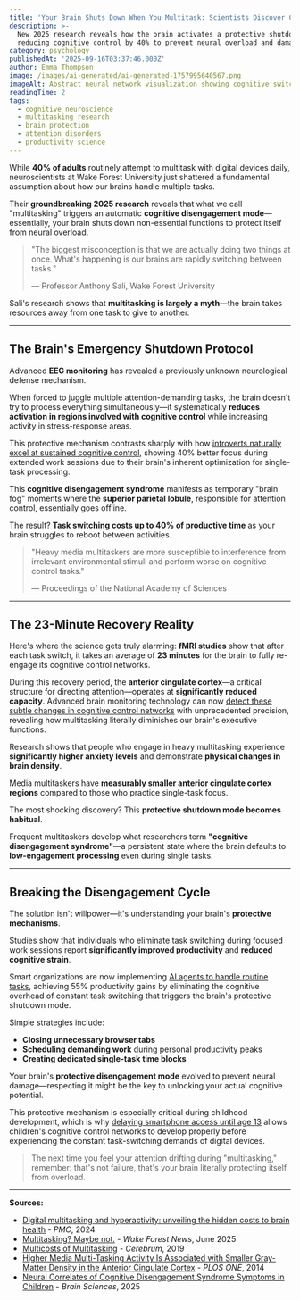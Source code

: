 ```yaml
---
title: 'Your Brain Shuts Down When You Multitask: Scientists Discover Cognitive Disengagement Protective Mode'
description: >-
  New 2025 research reveals how the brain activates a protective shutdown mode during multitasking,
  reducing cognitive control by 40% to prevent neural overload and damage
category: psychology
publishedAt: '2025-09-16T03:37:46.000Z'
author: Emma Thompson
image: /images/ai-generated/ai-generated-1757995640567.png
imageAlt: Abstract neural network visualization showing cognitive switching patterns and information pathways transitioning from complex to simplified states representing brain's protective shutdown mechanism
readingTime: 2
tags:
  - cognitive neuroscience
  - multitasking research
  - brain protection
  - attention disorders
  - productivity science
---
```


While **40% of adults** routinely attempt to multitask with digital devices daily, neuroscientists at Wake Forest University just shattered a fundamental assumption about how our brains handle multiple tasks.

Their **groundbreaking 2025 research** reveals that what we call "multitasking" triggers an automatic **cognitive disengagement mode**—essentially, your brain shuts down non-essential functions to protect itself from neural overload.

> "The biggest misconception is that we are actually doing two things at once. What's happening is our brains are rapidly switching between tasks."
>
> — Professor Anthony Sali, Wake Forest University

Sali's research shows that **multitasking is largely a myth**—the brain takes resources away from one task to give to another.

---

## The Brain's Emergency Shutdown Protocol

Advanced **EEG monitoring** has revealed a previously unknown neurological defense mechanism.

When forced to juggle multiple attention-demanding tasks, the brain doesn't try to process everything simultaneously—it systematically **reduces activation in regions involved with cognitive control** while increasing activity in stress-response areas.

This protective mechanism contrasts sharply with how [introverts naturally excel at sustained cognitive control](/psychology/why-introverts-excel-at-deep-work-psychology-research-2025), showing 40% better focus during extended work sessions due to their brain's inherent optimization for single-task processing.

This **cognitive disengagement syndrome** manifests as temporary "brain fog" moments where the **superior parietal lobule**, responsible for attention control, essentially goes offline.

The result? **Task switching costs up to 40% of productive time** as your brain struggles to reboot between activities.

> "Heavy media multitaskers are more susceptible to interference from irrelevant environmental stimuli and perform worse on cognitive control tasks."
>
> — Proceedings of the National Academy of Sciences

---

## The 23-Minute Recovery Reality

Here's where the science gets truly alarming: **fMRI studies** show that after each task switch, it takes an average of **23 minutes** for the brain to fully re-engage its cognitive control networks.

During this recovery period, the **anterior cingulate cortex**—a critical structure for directing attention—operates at **significantly reduced capacity**. Advanced brain monitoring technology can now [detect these subtle changes in cognitive control networks](/health/ai-detects-hidden-consciousness-coma-patients) with unprecedented precision, revealing how multitasking literally diminishes our brain's executive functions.

Research shows that people who engage in heavy multitasking experience **significantly higher anxiety levels** and demonstrate **physical changes in brain density**.

Media multitaskers have **measurably smaller anterior cingulate cortex regions** compared to those who practice single-task focus.

The most shocking discovery? This **protective shutdown mode becomes habitual**.

Frequent multitaskers develop what researchers term **"cognitive disengagement syndrome"**—a persistent state where the brain defaults to **low-engagement processing** even during single tasks.

---

## Breaking the Disengagement Cycle

The solution isn't willpower—it's understanding your brain's **protective mechanisms**.

Studies show that individuals who eliminate task switching during focused work sessions report **significantly improved productivity** and **reduced cognitive strain**.

Smart organizations are now implementing [AI agents to handle routine tasks](/technology/ai-agents-workplace-productivity-2025), achieving 55% productivity gains by eliminating the cognitive overhead of constant task switching that triggers the brain's protective shutdown mode.

Simple strategies include:

- **Closing unnecessary browser tabs**
- **Scheduling demanding work** during personal productivity peaks
- **Creating dedicated single-task time blocks**

Your brain's **protective disengagement mode** evolved to prevent neural damage—respecting it might be the key to unlocking your actual cognitive potential.

This protective mechanism is especially critical during childhood development, which is why [delaying smartphone access until age 13](/science/13-year-rule-child-mental-health) allows children's cognitive control networks to develop properly before experiencing the constant task-switching demands of digital devices.

> The next time you feel your attention drifting during "multitasking," remember: that's not failure, that's your brain literally protecting itself from overload.

---

**Sources:**

- [Digital multitasking and hyperactivity: unveiling the hidden costs to brain health](https://pmc.ncbi.nlm.nih.gov/articles/PMC11543232/) - _PMC_, 2024
- [Multitasking? Maybe not.](https://news.wfu.edu/2025/06/30/multitasking-maybe-not/) - _Wake Forest News_, June 2025
- [Multicosts of Multitasking](https://pmc.ncbi.nlm.nih.gov/articles/PMC7075496/) - _Cerebrum_, 2019
- [Higher Media Multi-Tasking Activity Is Associated with Smaller Gray-Matter Density in the Anterior Cingulate Cortex](https://journals.plos.org/plosone/article?id=10.1371/journal.pone.0106698) - _PLOS ONE_, 2014
- [Neural Correlates of Cognitive Disengagement Syndrome Symptoms in Children](https://www.mdpi.com/2076-3425/15/6/624) - _Brain Sciences_, 2025